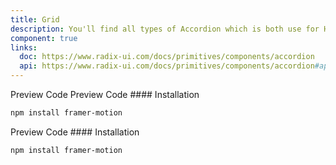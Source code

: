 ```yaml
---
title: Grid
description: You'll find all types of Accordion which is both use for HTML, REACTJS and NEXTJS
component: true
links:
  doc: https://www.radix-ui.com/docs/primitives/components/accordion
  api: https://www.radix-ui.com/docs/primitives/components/accordion#api-reference
---
```


<Tabs defaultValue="preview" className="w-full relative">
  <TabsList>
    <TabsTrigger value="preview">Preview</TabsTrigger>
    <TabsTrigger value="codesnippet">Code</TabsTrigger>
  </TabsList>
  <TabsContent value="preview">
    <ComponentPreview basicPadding={true} name="boxgrid" category="masonary" />
  </TabsContent>
  <TabsContent value="codesnippet">
    <CodeWrapper noExpand={true}>
      <CodePreview name="boxgrid" category="masonary" />
    </CodeWrapper>
  </TabsContent>
</Tabs>

<Tabs defaultValue="preview" className="w-full relative">
  <TabsList>
    <TabsTrigger value="preview">Preview</TabsTrigger>
    <TabsTrigger value="codesnippet">Code</TabsTrigger>
  </TabsList>
  <TabsContent value="preview">
    <ComponentPreview basicPadding={true} name="conditionGrid" category="masonary" />
  </TabsContent>
  <TabsContent value="codesnippet">
<CodeWrapper noExpand={true}>
   <CodePreview name="conditionGrid" category="masonary" />
#### Installation

```bash
npm install framer-motion
```

</CodeWrapper>
  </TabsContent>
</Tabs>

<Tabs defaultValue="preview" className="w-full relative">
  <TabsList>
    <TabsTrigger value="preview">Preview</TabsTrigger>
    <TabsTrigger value="codesnippet">Code</TabsTrigger>
  </TabsList>
  <TabsContent value="preview">
    <ComponentPreview basicPadding={true} name="normalGrid" category="masonary" />
  </TabsContent>
  <TabsContent value="codesnippet">
    <CodeWrapper noExpand={true}>
      <CodePreview name="normalGrid" category="masonary" />
#### Installation

```bash
npm install framer-motion
```

</CodeWrapper>
  </TabsContent>
</Tabs>
